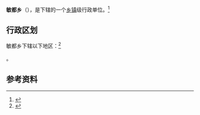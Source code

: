 {{中国乡级行政区|54/21/23/200/000}}

'''敏都乡'''（{{bo|z=མིག་མདོ་}}），是{{PRC admin/fullname|54/21/23/200/000|3}}下辖的一个[[乡镇|乡镇]]级行政单位。<ref>{{PRC admin/ref sgc|{{PRC admin/parent|54/21/23/200/000}}}}</ref>

== 行政区划 ==

敏都乡下辖以下地区：<ref>{{PRC admin/ref sgc|54/21/23/200/000}}</ref>

{{PRC admin/children|54/21/23/200/000}}。

== 参考资料 ==

{{reflist}}

{{行政区划小作品}}
{{PRC admin/navcat|54/21/23/200/000}}